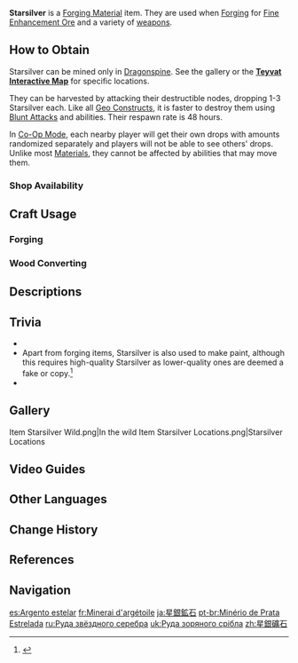 {{Item Infobox
|id           = 101006
|image        = Item Starsilver.png
|type         = Forging Ores
|group        = Forging Materials
|group2       = Minerals
|invCategory  = Materials
|description  = A rare and precious ore formed by the unique geographical conditions and Ley Lines of Dragonspine.
|source1      = [[Dragonspine]]
}}
'''Starsilver''' is a [[Forging Material]] item. They are used when [[Forging]] for [[Fine Enhancement Ore]] and a variety of [[weapons]].

==How to Obtain==
Starsilver can be mined only in [[Dragonspine]]. See the gallery or the '''[https://webstatic-sea.mihoyo.com/app/ys-map-sea/index.html#/map/2?shown_types=139 Teyvat Interactive Map]''' for specific locations.

They can be harvested by attacking their destructible nodes, dropping 1-3 Starsilver each. Like all [[Geo Constructs]], it is faster to destroy them using [[Blunt Attack]]s and {{Geo}} abilities. Their respawn rate is 48 hours.

In [[Co-Op Mode]], each nearby player will get their own drops with amounts randomized separately and players will not be able to see others' drops. Unlike most [[Materials]], they cannot be affected by {{Anemo}} abilities that may move them.

===Shop Availability===
{{Shop Availability}}

==Craft Usage==
===Forging===
{{Craft Usage|notcategory=Wood}}

===Wood Converting===
{{Craft Usage|category=Wood}}

==Descriptions==
{{Description|A rare and precious ore formed by the unique geographical conditions and Ley Lines of Dragonspine.}}

==Trivia==
* {{Mail Attachments by Category List}}
* Apart from forging items, Starsilver is also used to make paint, although this requires high-quality Starsilver as lower-quality ones are deemed a fake or copy.<ref>{{Ref/Quest|The Snowy Past}}</ref>
* {{Related Items|type=variant}}

==Gallery==
<gallery>
Item Starsilver Wild.png|In the wild
Item Starsilver Locations.png|Starsilver Locations
</gallery>

==Video Guides==
{{EVT
|video1   = https://youtu.be/dBUtxygyjBc
|caption1 = Starsilver Farming Route

|video2   = https://youtu.be/V60IU9Y5tUs
|caption2 = All 75 Starsilver Locations
}}

==Other Languages==
{{Other Languages
|default_hidden = 1
|en      = Starsilver
|zhs     = 星银矿石
|zhs_rm  = Xīngyín Kuàngshí
|zht     = 星銀礦石
|zht_rm  = Xīngyín Kuàngshí
|ja      = 星銀鉱石
|ja_rm   = Seigin Kouseki<ref>{{Ref/Quest|The First Experiment: Elements|note=Japanese Voice-Over}}</ref>
|ko      = {{tt|성은|星銀}} {{tt|광석|鑛石}}
|es      = Argento estelar
|fr      = Minerai d'argétoile
|ru      = Руда звёздного серебра
|th      = Starsilver
|vi      = Quặng Tinh Ngân
|de      = Sternsilbererz
|de_tl   = Starsilver Ore
|id      = Starsilver
|pt      = Minério de Prata Estrelada
|tr      = Gümüş Yıldız
|tr_tl   = Star Silver
|it      = Argento astrale
}}

==Change History==
{{Change History|1.2}}

==References==
{{Reflist}}

==Navigation==
{{Material Navbox|type=Crafting Materials}}

[[es:Argento estelar]]
[[fr:Minerai d'argétoile]]
[[ja:星銀鉱石]]
[[pt-br:Minério de Prata Estrelada]]
[[ru:Руда звёздного серебра]]
[[uk:Руда зоряного срібла]]
[[zh:星銀礦石]]